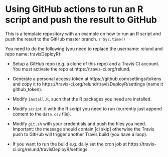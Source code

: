# Using GitHub actions to run an R script and push the result to GitHub

This is a template repository with an example on how to run an R script and push the result to 
the GitHub master branch. `r Sys.time()`

You need to do the following (you need to replace the username: relund and repo name: 
travisDeployR):

- Setup a GitHub repo (e.g. a clone of this repo) and a Travis CI account. You must activate the
  repo at https://travis-ci.org/relund.

- Generate a personal access token at https://github.com/settings/tokens and copy it to 
  https://travis-ci.org/relund/travisDeployR/settings (name it github_token).
  
- Modify `install.R`, such that the R packages you need are installed.

- Modify `script.R` with the R script you need to run (currently just append content to the 
  `data.csv` file).
  
- Modify `git.sh` with your credentials and push the files you need. Important: the message should 
  contain [ci skip] otherwise the Travis push to GitHub will trigger another Travis build (you 
  have a loop).

- If you want to run the build e.g. daily set the cron job at 
  https://travis-ci.org/relund/travisDeployR/settings.
